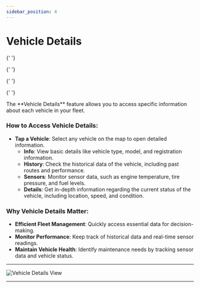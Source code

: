 ```yaml
---
sidebar_position: 4
---
```


# Vehicle Details


<Head>
  <meta charSet="UTF-8" />
  <meta name="viewport" content="width=device-width, initial-scale=1.0" />
  <title>Fleet Stack Vehicle Details - Access Comprehensive Vehicle Information</title>
  <meta name="description" content="Access detailed information about each vehicle in your fleet with Fleet Stack's Vehicle Details feature, including history, sensors, and status." />
  <meta name="keywords" content="Fleet Stack, vehicle details, fleet management, vehicle information, sensor data, vehicle history" />
  <meta name="author" content="Fleet Stack Team" />
  <meta name="robots" content="index, follow" />
  <link rel="canonical" href="https://docs.fleetstackglobal.com/Fleet-Stack-Pro/Vehicle-Details/" />

  <!-- Open Graph Metadata for social sharing -->

{' '}

<meta
  property="og:title"
  content="Fleet Stack Vehicle Details - Access Comprehensive Vehicle Information"
/>
<meta
  property="og:description"
  content="Explore detailed vehicle information, including history, sensors, and current status, with Fleet Stack."
/>
<meta property="og:type" content="website" />
<meta
  property="og:url"
  content="https://docs.fleetstackglobal.com/Fleet-Stack-Pro/Vehicle-Details/"
/>
<meta
  property="og:image"
  content="https://fleetstackglobal.com/assets/img/Graphics/orginal/Stack01.png"
/>

  <!-- Twitter Card Metadata -->

{' '}

<meta name="twitter:card" content="summary_large_image" />
<meta
  name="twitter:title"
  content="Fleet Stack Vehicle Details - Access Comprehensive Vehicle Information"
/>
<meta
  name="twitter:description"
  content="Access detailed vehicle information, including history, sensors, and status, with Fleet Stack."
/>
<meta
  name="twitter:image"
  content="https://fleetstackglobal.com/assets/img/Graphics/orginal/Stack01.png"
/>

  <!-- Schema.org JSON-LD Markup for TechArticle -->

{' '}

<script type="application/ld+json">
  {`
      {
        "@context": "https://schema.org",
        "@type": "TechArticle",
        "mainEntityOfPage": {
          "@type": "WebPage",
          "@id": "https://docs.fleetstackglobal.com/Fleet-Stack-Pro/Vehicle-Details/"
        },
        "headline": "Fleet Stack Vehicle Details",
        "description": "The Vehicle Details feature allows users to access specific information about each vehicle in their fleet, including history, sensors, and status.",
        "image": "https://fleetstackglobal.com/assets/img/Graphics/orginal/Stack01.png",
        "author": {
          "@type": "Organization",
          "name": "Fleet Stack"
        },
        "publisher": {
          "@type": "Organization",
          "name": "Fleet Stack",
          "logo": {
            "@type": "ImageObject",
            "url": "https://fleetstackglobal.com"
          }
        }
      }
    `}
</script>

  <!-- Schema.org JSON-LD Markup for the Guide -->

{' '}

<script type="application/ld+json">
  {`
      {
        "@context": "https://schema.org",
        "@type": "WebPage",
        "name": "Fleet Stack Vehicle Details",
        "description": "Guide on accessing detailed vehicle information, including history, sensors, and current status, for efficient fleet management.",
        "mainEntity": [
          {
            "@type": "ItemList",
            "itemListElement": [
              {
                "@type": "ListItem",
                "position": 1,
                "name": "How to Access Vehicle Details",
                "description": "Steps to view detailed information about a vehicle, including type, model, history, and sensor data."
              },
              {
                "@type": "ListItem",
                "position": 2,
                "name": "Why Vehicle Details Matter",
                "description": "Benefits of accessing comprehensive vehicle information for fleet management and maintenance."
              }
            ]
          }
        ]
      }
    `}
</script>

</Head>
The **Vehicle Details** feature allows you to access specific information about each vehicle in your fleet.

### **How to Access Vehicle Details**:

- **Tap a Vehicle**: Select any vehicle on the map to open detailed information.
  - **Info**: View basic details like vehicle type, model, and registration information.
  - **History**: Check the historical data of the vehicle, including past routes and performance.
  - **Sensors**: Monitor sensor data, such as engine temperature, tire pressure, and fuel levels.
  - **Details**: Get in-depth information regarding the current status of the vehicle, including location, speed, and condition.

### **Why Vehicle Details Matter**:

- **Efficient Fleet Management**: Quickly access essential data for decision-making.
- **Monitor Performance**: Keep track of historical data and real-time sensor readings.
- **Maintain Vehicle Health**: Identify maintenance needs by tracking sensor data and vehicle status.

---

<div
  style={{
    display: 'flex',
    justifyContent: 'center',
    alignItems: 'center',
    height: '630px',
  }}
>
  <img
    src="/assets/pro/MapView.png"
    alt="Vehicle Details View"
    style={{
      width: '250px',
      borderRadius: '8px',
      boxShadow: '0 4px 6px rgba(0, 0, 0, 0.1)',
    }}
  />
</div>

---
